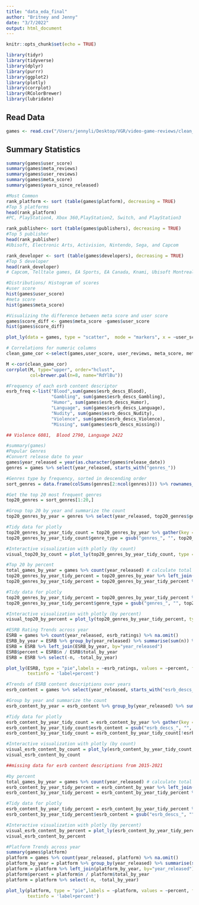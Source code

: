 ```yaml
---
title: "data_eda_final"
author: "Britney and Jenny" 
date: "3/7/2022"
output: html_document
---
```


```r
knitr::opts_chunk$set(echo = TRUE)
```

```r
library(tidyr) 
library(tidyverse)
library(dplyr) 
library(purrr)
library(ggplot2) 
library(plotly)
library(corrplot)
library(RColorBrewer)
library(lubridate)
```

## Read Data
```r
games <- read.csv("/Users/jennyli/Desktop/VGR/video-game-reviews/clean_data/clean_data_model.csv")
```

## Summary Statistics
```r
summary(games$user_score)
summary(games$meta_reviews)
summary(games$user_reviews)
summary(games$meta_score)
summary(games$years_since_released)
```

```r
#Most Common
rank_platform <- sort (table(games$platform), decreasing = TRUE)
#Top 5 platforms
head(rank_platform)
#PC, PlayStation4, Xbox 360,PlayStation2, Switch, and PlayStation3

rank_publisher<- sort (table(games$publishers), decreasing = TRUE)
#Top 5 publisher
head(rank_publisher)
#Ubisoft, Electronic Arts, Activision, Nintendo, Sega, and Capcom

rank_developer <- sort (table(games$developers), decreasing = TRUE)
#Top 5 developer
head(rank_developer)
# Capcom, Telltale games, EA Sports, EA Canada, Knami, Ubisoft Montreal
```

```r
#Distributions/ Histogram of scores
#user score
hist(games$user_score)
#meta score
hist(games$meta_score)
```

```r
#Visualizing the difference between meta score and user score
games$score_diff <- games$meta_score -games$user_score
hist(games$score_diff)

plot_ly(data = games, type = "scatter",  mode = "markers", x = ~user_score, y = ~meta_score)
```

```r
# Correlations for numeric columns 
clean_game_cor <-select(games,user_score, user_reviews, meta_score, meta_reviews, best_game, most_discussed, most_shared, score_diff, years_since_released)

M <-cor(clean_game_cor)
corrplot(M, type="upper", order="hclust",
         col=brewer.pal(n=8, name="RdYlBu"))
```

```r
#Frequency of each esrb content descriptor
esrb_freq <-list("Blood",sum(games$esrb_descs_Blood), 
                 "Gambling", sum(games$esrb_descs_Gambling), 
                 "Humor", sum(games$esrb_descs_Humor),
                 "Language", sum(games$esrb_descs_Language),
                 "Nudity", sum(games$esrb_descs_Nudity),
                 "Violence", sum(games$esrb_descs_Violence),
                 "Missing", sum(games$esrb_descs_missing))

## Violence 6081,  Blood 2790, Language 2422
```

```r
#summary(games)
#Popular Genres
#Convert release date to year
games$year_released = year(as.character(games$release_date))
genres = games %>% select(year_released, starts_with("genres_"))

#Genres type by frequency, sorted in descending order
sort_genres = data.frame(colSums(genres[2:ncol(genres)])) %>% rownames_to_column()  %>% rename(count = colSums.genres.2.ncol.genres..., genre_type = rowname) %>% arrange(-count)

#Get the top 20 most frequent genres
top20_genres = sort_genres[1:20,]

#Group top 20 by year and summarize the count
top20_genres_by_year = genres %>% select(year_released, top20_genres$genre_type) %>% group_by(year_released) %>% summarise(across(everything(), sum)) 

#Tidy data for plotly
top20_genres_by_year_tidy_count = top20_genres_by_year %>% gather(key = genre_type, value = count, 2:21)
top20_genres_by_year_tidy_count$genre_type = gsub("genres_", "", top20_genres_by_year_tidy_count$genre_type) #clean type name

#Interactive visualization with plotly (by count)
visual_top20_by_count = plot_ly(top20_genres_by_year_tidy_count, type = "bar", x = ~fct_reorder(genre_type, count), y = ~count, frame = ~year_released, showlegend = FALSE)

#Top 20 by percent
total_games_by_year = games %>% count(year_released) # calculate total number of games released per year
top20_genres_by_year_tidy_percent = top20_genres_by_year %>% left_join(total_games_by_year, by="year_released")
top20_genres_by_year_tidy_percent = top20_genres_by_year_tidy_percent %>% mutate(across(starts_with("genres_"), .fns = ~./n * 100))

#Tidy data for plotly
top20_genres_by_year_tidy_percent = top20_genres_by_year_tidy_percent %>% select(-n) %>% gather(key = genre_type, value = percent, starts_with("genres_"))
top20_genres_by_year_tidy_percent$genre_type = gsub("genres_", "", top20_genres_by_year_tidy_percent$genre_type) #clean type name

#Interactive visualization with plotly (by percent)
visual_top20_by_percent = plot_ly(top20_genres_by_year_tidy_percent, type = "bar", x = ~fct_reorder(genre_type, percent), y = ~percent, frame = ~year_released, showlegend = FALSE) 
```

```r
#ESRB Rating Trends across year
ESRB = games %>% count(year_released, esrb_ratings) %>% na.omit()
ESRB_by_year = ESRB %>% group_by(year_released) %>% summarise(sum(n)) %>% rename(total_by_year = `sum(n)`)
ESRB = ESRB %>% left_join(ESRB_by_year, by="year_released")
ESRB$percent = ESRB$n / ESRB$total_by_year
ESRB = ESRB %>% select(-n, -total_by_year)

plot_ly(ESRB, type = "pie",labels = ~esrb_ratings, values = ~percent, frame = ~year_released,
        textinfo = 'label+percent')
```

```r
#Trends of ESRB content descriptions over years
esrb_content = games %>% select(year_released, starts_with("esrb_descs_"))

#Group by year and summarize the count
esrb_content_by_year = esrb_content %>% group_by(year_released) %>% summarise(across(everything(), sum)) 

#Tidy data for plotly
esrb_content_by_year_tidy_count = esrb_content_by_year %>% gather(key = esrb_content, value = count, 2:8)
esrb_content_by_year_tidy_count$esrb_content = gsub("esrb_descs_", "", esrb_content_by_year_tidy_count$esrb_content) #clean type name
esrb_content_by_year_tidy_count = esrb_content_by_year_tidy_count[!esrb_content_by_year_tidy_count$esrb_content == "missing",] #drop missing values

#Interactive visualization with plotly (by count)
visual_esrb_content_by_count = plot_ly(esrb_content_by_year_tidy_count, type = "bar", x = ~fct_reorder(esrb_content, count), y = ~count, frame = ~year_released, showlegend = FALSE)
visual_esrb_content_by_count

##missing data for esrb content descriptions from 2015-2021

#by percent
total_games_by_year = games %>% count(year_released) # calculate total number of games released per year
esrb_content_by_year_tidy_percent = esrb_content_by_year %>% left_join(total_games_by_year, by="year_released")
esrb_content_by_year_tidy_percent = esrb_content_by_year_tidy_percent %>% mutate(across(starts_with("esrb_descs_"), .fns = ~./n * 100))

#Tidy data for plotly
esrb_content_by_year_tidy_percent = esrb_content_by_year_tidy_percent %>% select(-n) %>% gather(key = esrb_content, value = percent, starts_with("esrb_descs_"))
esrb_content_by_year_tidy_percent$esrb_content = gsub("esrb_descs_", "", esrb_content_by_year_tidy_percent$esrb_content) #clean type name

#Interactive visualization with plotly (by percent)
visual_esrb_content_by_percent = plot_ly(esrb_content_by_year_tidy_percent, type = "bar", x = ~fct_reorder(esrb_content, percent), y = ~percent, frame = ~year_released, showlegend = FALSE) 
visual_esrb_content_by_percent
```

```r
#Platform Trends across year
summary(games$platform)
platform = games %>% count(year_released, platform) %>% na.omit()
platform_by_year = platform %>% group_by(year_released) %>% summarise(sum(n)) %>% rename(total_by_year = `sum(n)`)
platform = platform %>% left_join(platform_by_year, by="year_released")
platform$percent = platform$n / platform$total_by_year
platform = platform %>% select(-n, -total_by_year)

plot_ly(platform, type = "pie",labels = ~platform, values = ~percent, frame = ~year_released,
        textinfo = 'label+percent')
```